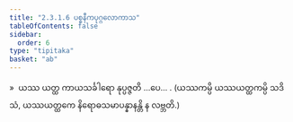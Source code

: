 ```yaml
---
title: "2.3.1.6 ပစ္စနီကပုဂ္ဂလောကာသ"
tableOfContents: false
sidebar:
  order: 6
type: "tipitaka"
basket: "ab"
---
```



<DynamicBreadcrumb />

<Division number="135">

<Paragraph number="586">
»  ယဿ ယတ္ထ ကာယသင်္ခါရော နုပ္ပဇ္ဇတိ …ပေ… .
</Paragraph>

<Paragraph number="587">
(ယဿကမ္ပိ ယဿယတ္ထကမ္ပိ သဒိသံ, ယဿယတ္ထကေ နိရောဓသမာပန္နာနန္တိ န လဗ္ဘတိ.)
</Paragraph>
</Division>